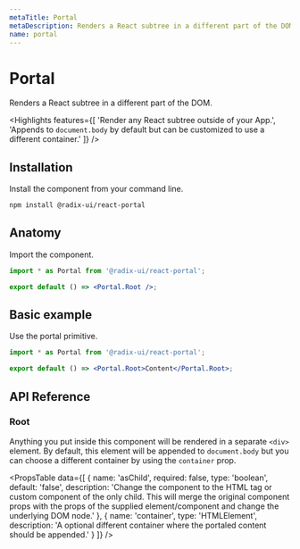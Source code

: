 ```yaml
---
metaTitle: Portal
metaDescription: Renders a React subtree in a different part of the DOM.
name: portal
---
```


# Portal

<Description>Renders a React subtree in a different part of the DOM.</Description>

<Highlights
	features={[
		'Render any React subtree outside of your App.',
		'Appends to `document.body` by default but can be customized to use a different container.'
	]}
/>

## Installation

Install the component from your command line.

```bash
npm install @radix-ui/react-portal
```

## Anatomy

Import the component.

```jsx
import * as Portal from '@radix-ui/react-portal';

export default () => <Portal.Root />;
```

## Basic example

Use the portal primitive.

```jsx
import * as Portal from '@radix-ui/react-portal';

export default () => <Portal.Root>Content</Portal.Root>;
```

## API Reference

### Root

Anything you put inside this component will be rendered in a separate `<div>` element. By default, this element will be appended to `document.body` but you can choose a different container by using the `container` prop.

<PropsTable
	data={[
		{
			name: 'asChild',
			required: false,
			type: 'boolean',
			default: 'false',
			description:
				'Change the component to the HTML tag or custom component of the only child. This will merge the original component props with the props of the supplied element/component and change the underlying DOM node.'
		},
		{
			name: 'container',
			type: 'HTMLElement',
			description: 'A optional different container where the portaled content should be appended.'
		}
	]}
/>
